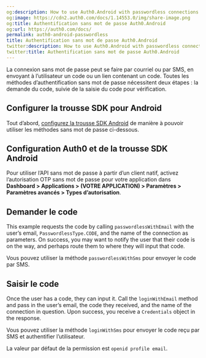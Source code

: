 ```yaml
---
og:description: How to use Auth0.Android with passwordless connections
og:image: https://cdn2.auth0.com/docs/1.14553.0/img/share-image.png
og:title: Authentification sans mot de passe Auth0.Android
og:url: https://auth0.com/docs/
permalink: auth0-android-passwordless
title: Authentification sans mot de passe Auth0.Android
twitter:description: How to use Auth0.Android with passwordless connections
twitter:title: Authentification sans mot de passe Auth0.Android
---
```




La connexion sans mot de passe peut se faire par courriel ou par SMS, en envoyant à l’utilisateur un code ou un lien contenant un code. Toutes les méthodes d’authentification sans mot de passe nécessitent deux étapes : la demande du code, suivie de la saisie du code pour vérification.

## Configurer la trousse SDK pour Android

Tout d’abord, [configurez la trousse SDK Android](/libraries/auth0-android) de manière à pouvoir utiliser les méthodes sans mot de passe ci-dessous.

## Configuration Auth0 et de la trousse SDK Android



Pour utiliser l’API sans mot de passe à partir d’un client natif, activez l’autorisation OTP sans mot de passe pour votre application dans **Dashboard > Applications > (VOTRE APPLICATION) > Paramètres > Paramètres avancés > Types d’autorisation**.

## Demander le code

This example requests the code by calling `passwordlessWithEmail` with the user’s email, `PasswordlessType.CODE`, and the name of the connection as parameters. On success, you may want to notify the user that their code is on the way, and perhaps route them to where they will input that code.



Vous pouvez utiliser la méthode `passwordlessWithSms` pour envoyer le code par SMS.

## Saisir le code

Once the user has a code, they can input it. Call the `loginWithEmail` method and pass in the user’s email, the code they received, and the name of the connection in question. Upon success, you receive a `Credentials` object in the response.



Vous pouvez utiliser la méthode `loginWithSms` pour envoyer le code reçu par SMS et authentifier l’utilisateur.

La valeur par défaut de la permission est `openid profile email`.